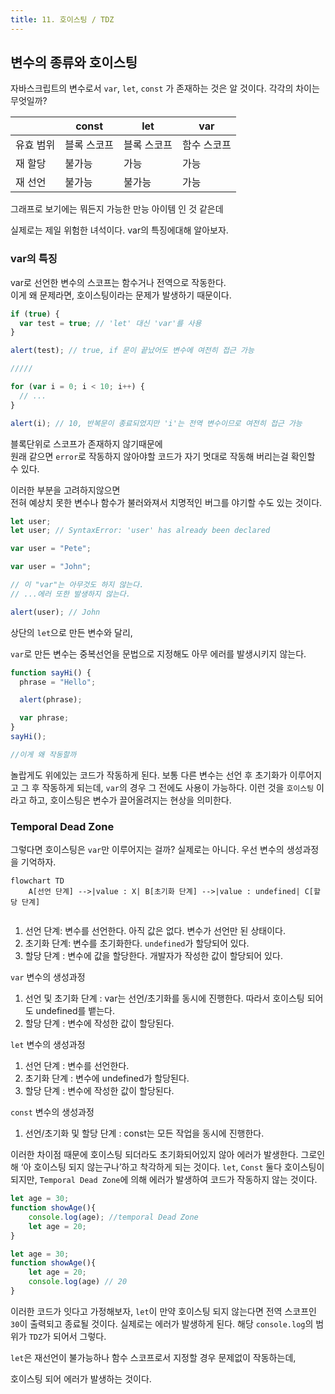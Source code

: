 ```yaml
---
title: 11. 호이스팅 / TDZ
---
```


## 변수의 종류와 호이스팅

자바스크립트의 변수로서 `var`, `let`, `const` 가 존재하는 것은 알 것이다. 각각의 차이는 무엇일까?

|  | const | let | var |
| --- | --- | --- | --- |
| 유효 범위 | 블록 스코프 | 블록 스코프 | 함수 스코프 |
| 재 할당 | 불가능 | 가능 | 가능 |
| 재 선언 | 불가능 | 불가능 | 가능 |

그래프로 보기에는 뭐든지 가능한 만능 아이템 인 것 같은데

실제로는 제일 위험한 녀석이다. var의 특징에대해 알아보자.

### var의 특징

var로 선언한 변수의 스코프는 함수거나 전역으로 작동한다. <br/>
이게 왜 문제라면, 호이스팅이라는 문제가 발생하기 때문이다.

```jsx
if (true) {
  var test = true; // 'let' 대신 'var'를 사용
}

alert(test); // true, if 문이 끝났어도 변수에 여전히 접근 가능

/////

for (var i = 0; i < 10; i++) {
  // ...
}

alert(i); // 10, 반복문이 종료되었지만 'i'는 전역 변수이므로 여전히 접근 가능
```

블록단위로 스코프가 존재하지 않기때문에 <br/>원래 같으면 `error`로 작동하지 않아야할 코드가 자기 멋대로 작동해 버리는걸 확인할 수 있다. 

이러한 부분을 고려하지않으면<br/> 전혀 예상치 못한 변수나 함수가 불러와져서 치명적인 버그를 야기할 수도 있는 것이다.

```jsx
let user;
let user; // SyntaxError: 'user' has already been declared
```

```jsx
var user = "Pete";

var user = "John"; 

// 이 "var"는 아무것도 하지 않는다.
// ...에러 또한 발생하지 않는다.

alert(user); // John
```

상단의 `let`으로 만든 변수와 달리,

`var`로 만든 변수는 중복선언을 문법으로 지정해도 아무 에러를 발생시키지 않는다.

```jsx
function sayHi() {
  phrase = "Hello";

  alert(phrase);

  var phrase;
}
sayHi();

//이게 왜 작동할까
```

놀랍게도 위에있는 코드가 작동하게 된다. 보통 다른 변수는 선언 후 초기화가 이루어지고 그 후 작동하게 되는데, `var`의 경우 그 전에도 사용이 가능하다. 이런 것을 `호이스팅` 이라고 하고, 호이스팅은 변수가 끌어올려지는 현상을 의미한다.

### Temporal Dead Zone

그렇다면 호이스팅은 `var`만 이루어지는 걸까? 실제로는 아니다. 우선 변수의 생성과정을 기억하자.

```mermaid
flowchart TD
    A[선언 단계] -->|value : X| B[초기화 단계] -->|value : undefined| C[할당 단계]
    
```

1. 선언 단계: 변수를 선언한다. 아직 값은 없다. 변수가 선언만 된 상태이다.
2. 초기화  단계: 변수를 초기화한다.  `undefined`가 할당되어 있다.
3. 할당 단계 : 변수에 값을 할당한다. 개발자가 작성한 값이 할당되어 있다.

`var` 변수의 생성과정

1. 선언 및 초기화 단계 : var는 선언/초기화를 동시에 진행한다. 따라서 호이스팅 되어도 undefined를 뱉는다.
2. 할당 단계 : 변수에 작성한 값이 할당된다.

`let` 변수의 생성과정

1. 선언 단계 : 변수를 선언한다.
2. 초기화 단계 : 변수에 undefined가 할당된다.
3. 할당 단계 : 변수에 작성한 값이 할당된다.

`const` 변수의 생성과정

1. 선언/초기화 및 할당 단계 : const는 모든 작업을 동시에 진행한다.

이러한 차이점 때문에 호이스팅 되더라도 초기화되어있지 않아 에러가 발생한다. 
그로인해 ‘아 호이스팅 되지 않는구나’하고 착각하게 되는 것이다.
`let`, `Const` 둘다 호이스팅이 되지만, `Temporal Dead Zone`에 의해 에러가 발생하여 코드가 작동하지 않는 것이다.

```jsx
let age = 30;
function showAge(){
	console.log(age); //temporal Dead Zone
	let age = 20;
}

let age = 30;
function showAge(){
	let age = 20;
	console.log(age) // 20
}
```

이러한 코드가 잇다고 가정해보자, `let`이 만약 호이스팅 되지 않는다면 전역 스코프인 `30`이 출력되고 종료될 것이다. 실제로는 에러가 발생하게 된다. 해당 `console.log`의 범위가 `TDZ`가 되어서 그렇다. 

`let`은 재선언이 불가능하나 함수 스코프로서 지정할 경우 문제없이 작동하는데, 

호이스팅 되어 에러가 발생하는 것이다.